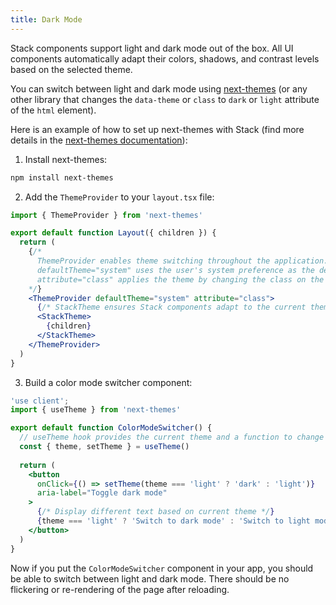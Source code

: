 ```yaml
---
title: Dark Mode
---
```


Stack components support light and dark mode out of the box. All UI components automatically adapt their colors, shadows, and contrast levels based on the selected theme.

You can switch between light and dark mode using [next-themes](https://github.com/pacocoursey/next-themes) (or any other library that changes the `data-theme` or `class` to `dark` or `light` attribute of the `html` element).

Here is an example of how to set up next-themes with Stack (find more details in the [next-themes documentation](https://github.com/pacocoursey/next-themes)):

1. Install next-themes:

  ```bash
  npm install next-themes
  ```

2. Add the `ThemeProvider` to your `layout.tsx` file:

  ```jsx
  import { ThemeProvider } from 'next-themes'

  export default function Layout({ children }) {
    return (
      {/* 
        ThemeProvider enables theme switching throughout the application.
        defaultTheme="system" uses the user's system preference as the default.
        attribute="class" applies the theme by changing the class on the html element.
      */}
      <ThemeProvider defaultTheme="system" attribute="class">
        {/* StackTheme ensures Stack components adapt to the current theme */}
        <StackTheme>
          {children}
        </StackTheme>
      </ThemeProvider>
    )
  }
  ```

3. Build a color mode switcher component:

  ```jsx
  'use client';
  import { useTheme } from 'next-themes'

  export default function ColorModeSwitcher() {
    // useTheme hook provides the current theme and a function to change it
    const { theme, setTheme } = useTheme()
    
    return (
      <button 
        onClick={() => setTheme(theme === 'light' ? 'dark' : 'light')}
        aria-label="Toggle dark mode"
      >
        {/* Display different text based on current theme */}
        {theme === 'light' ? 'Switch to dark mode' : 'Switch to light mode'}
      </button>
    )
  }
  ```

Now if you put the `ColorModeSwitcher` component in your app, you should be able to switch between light and dark mode. There should be no flickering or re-rendering of the page after reloading.

